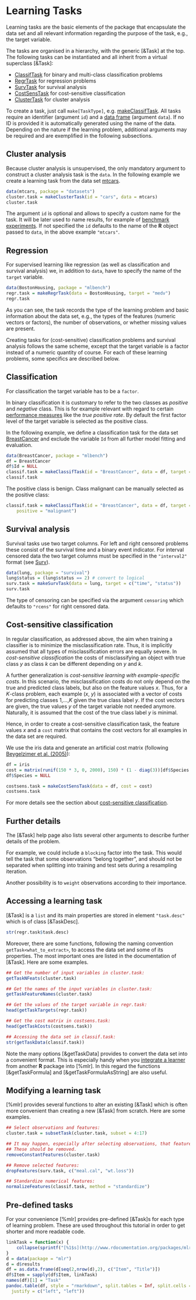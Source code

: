 # Learning Tasks

Learning tasks are the basic elements of the package that encapsulate the
data set and all relevant information regarding the purpose of the
task, e.g., the target variable.

The tasks are organised in a hierarchy, with the generic
[&Task] at the top.
The following tasks can be instantiated and all inherit from a virtual superclass [&Task]:

* [ClassifTask](&Task) for binary and multi-class classification problems
* [RegrTask](&Task) for regression problems
* [SurvTask](&Task) for survival analysis
* [CostSensTask](&Task) for cost-sensitive classification
* [ClusterTask](&Task) for cluster analysis

To create a task, just call ``make[TaskType]``, e.g. [makeClassifTask](&Task).
All tasks require an identifier (argument ``id``) and a [data frame](&base::data.frame) (argument ``data``).
If no ID is provided it is automatically generated using the name of the data.
Depending on the nature if the learning problem, additional arguments may be required and are exemplified in the following subsections.

## Cluster analysis

Because cluster analysis is unsupervised, the only mandatory argument to construct a cluster analysis task is the ``data``.
In the following example we create a learning task from the data set [mtcars](&datasets::mtcars).

```r
data(mtcars, package = "datasets")
cluster.task = makeClusterTask(id = "cars", data = mtcars)
cluster.task
```

The argument ``id`` is optional and allows to specify a custom name for the task.
It will be later used to name results, for example of
[benchmark experiments](benchmark_experiments.md).
If not specified the ``id`` defaults to the name of the **R** object passed to ``data``,
in the above example ``"mtcars"``.


## Regression

For supervised learning like regression (as well as classification and
survival analysis) we, in addition to ``data``, have to specify the name of the ``target``
variable.

```r
data(BostonHousing, package = "mlbench")
regr.task = makeRegrTask(data = BostonHousing, target = "medv")
regr.task
```

As you can see, the task records the type of the learning problem and basic information about
the data set, e.g., the types of the features (numeric vectors or factors),
the number of observations, or whether missing values are present.

Creating tasks for (cost-sensitive) classification problems and survival analysis
follows the same scheme, except that the target variable is a factor instead of a numeric quantity of course.
For each of these learning problems, some specifics are described below.


## Classification

For classification the target variable has to be a ``factor``.

In binary classification it is customary to refer to the two classes as *positive* and
*negative* class.
This is for example relevant with regard to certain [performance measures](performance.md)
like the *true positive rate*.
By default the first factor level of the target variable is selected as the positive class.

In the following example, we define a classification task for the data set
[BreastCancer](&mlbench::BreastCancer) and exclude the variable ``Id`` from all further
model fitting and evaluation.

```r
data(BreastCancer, package = "mlbench")
df = BreastCancer
df$Id = NULL
classif.task = makeClassifTask(id = "BreastCancer", data = df, target = "Class")
classif.task
```

The positive class is benign.
Class malignant can be manually selected as the positive class:

```r
classif.task = makeClassifTask(id = "BreastCancer", data = df, target = "Class",
    positive = "malignant")
```


## Survival analysis

Survival tasks use two target columns.
For left and right censored problems these consist of the survival time and a binary event indicator.
For interval censored data the two target columns must be specified in the ``"interval2"`` format (see [Surv](&survival::Surv)).

```r
data(lung, package = "survival")
lung$status = (lung$status == 2) # convert to logical
surv.task = makeSurvTask(data = lung, target = c("time", "status"))
surv.task
```

The type of censoring can be specified via the argument ``censoring`` which defaults to
``"rcens"`` for right censored data.


## Cost-sensitive classification

In regular classification, as addressed above, the aim when training a classifier is to
minimize the misclassification rate.
Thus, it is implicitly assumed that all types of misclassification errors are equally severe.
In *cost-sensitive classification* the costs of misclassifying an object with true
class *y* as class *k* can be different depending on *y* and *k*.

A further generalization is *cost-sensitive learning with example-specific costs*.
In this scenario, the misclassification costs do not only depend on the true and predicted
class labels, but also on the feature values *x*.
Thus, for a *K*-class problem, each example (*x*, *y*) is associated with a vector
of costs for predicting classes 1,...,*K* given the true class label *y*.
If the cost vectors are given, the true values *y* of the target variable not needed anymore.
Naturally, it is assumed that the cost of the true class label *y* is minimal.

Hence, in order to create a cost-sensitive classification task, the feature values *x* and
a ``cost`` matrix that contains the cost vectors for all examples in the data set are required.

We use the iris data and generate an artificial cost matrix (following [Beygelzimer et al. (2005)](http://dx.doi.org/10.1145/1102351.1102358)):

```r
df = iris
cost = matrix(runif(150 * 3, 0, 2000), 150) * (1 - diag(3))[df$Species,]
df$Species = NULL

costsens.task = makeCostSensTask(data = df, cost = cost)
costsens.task
```

For more details see the section about [cost-sensitive classification](cost_sensitive_classif.md).


## Further details

The [&Task] help page also lists several other arguments to describe further details of the
problem.

For example, we could include a ``blocking`` factor into the task.
This would tell the task that some observations "belong together", and should
not be separated when splitting into training and test sets during a resampling iteration.

Another possibility is to ``weight`` observations according to their importance.


## Accessing a learning task

[&Task] is a ``list`` and its main properties are stored in element
``"task.desc"`` which is of class [&TaskDesc].

```r
str(regr.task$task.desc)
```

Moreover, there are some functions, following the naming convention
``getTask<what_to_extract>``, to access the data set and some of its
properties.
The most important ones are listed in the documentation of [&Task].
Here are some examples.

```r
## Get the number of input variables in cluster.task:
getTaskNFeats(cluster.task)

## Get the names of the input variables in cluster.task:
getTaskFeatureNames(cluster.task)

## Get the values of the target variable in regr.task:
head(getTaskTargets(regr.task))

## Get the cost matrix in costsens.task:
head(getTaskCosts(costsens.task))

## Accessing the data set in classif.task:
str(getTaskData(classif.task))
```

Note the many options [&getTaskData] provides to convert the data set into a convenient format.
This is especially handy when you [integrate a learner](create_learner.md) from another **R**
package into [%mlr].
In this regard the functions [&getTaskFormula] and [&getTaskFormulaAsString] are also useful.


## Modifying a learning task

[%mlr] provides several functions to alter an existing [&Task] which is often more
convenient than creating a new [&Task] from scratch.
Here are some examples.

```r
## Select observations and features:
cluster.task = subsetTask(cluster.task, subset = 4:17)

## It may happen, especially after selecting observations, that features are constant.
## These should be removed.
removeConstantFeatures(cluster.task)

## Remove selected features:
dropFeatures(surv.task, c("meal.cal", "wt.loss"))

## Standardize numerical features:
normalizeFeatures(classif.task, method = "standardize")
```


## Pre-defined tasks

For your convenience [%mlr] provides pre-defined [&Task]s for each type of learning problem.
These are used throughout this tutorial in order to get shorter and more readable code.

```r
linkTask = function(x) {
    collapse(sprintf("[%1$s](http://www.rdocumentation.org/packages/mlr/functions/%1$s/)", x), sep = "<br />")
}
d = data(package = "mlr")
d = d$results
df = as.data.frame(d[seq(2,nrow(d),2), c("Item", "Title")])
df$Item = sapply(df$Item, linkTask)
names(df)[1] = "Task"
pandoc.table(df, style = "rmarkdown", split.tables = Inf, split.cells = Inf,
  justify = c("left", "left"))
```
